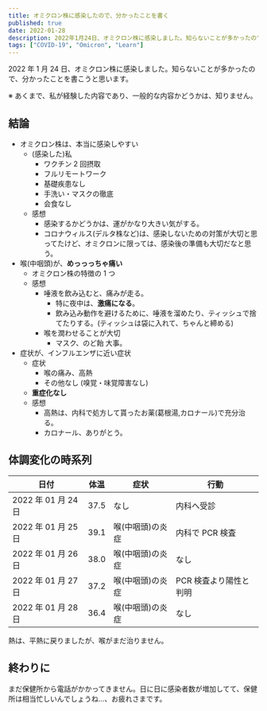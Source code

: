 ```yaml
---
title: オミクロン株に感染したので、分かったことを書く
published: true
date: 2022-01-28
description: 2022年1月24日、オミクロン株に感染しました。知らないことが多かったので、分かったことを書こうと思います。※ あくまで、私が経験した内容であり、一般的な内容かどうかは、知りません。
tags: ["COVID-19", "Omicron", "Learn"]
---
```


2022 年 1 月 24 日、オミクロン株に感染しました。知らないことが多かったので、分かったことを書こうと思います。

※ あくまで、私が経験した内容であり、一般的な内容かどうかは、知りません。

## 結論

- オミクロン株は、本当に感染しやすい
  - (感染した)私
    - ワクチン 2 回摂取
    - フルリモートワーク
    - 基礎疾患なし
    - 手洗い・マスクの徹底
    - 会食なし
  - 感想
    - 感染するかどうかは、運がかなり大きい気がする。
    - コロナウィルス(デルタ株など)は、感染しないための対策が大切と思ってたけど、オミクロンに限っては、感染後の準備も大切だなと思う。
- 喉(中咽頭)が、**めっっっちゃ痛い**
  - オミクロン株の特徴の 1 つ
  - 感想
    - 唾液を飲み込むと、痛みが走る。
      - 特に夜中は、**激痛になる**。
      - 飲み込み動作を避けるために、唾液を溜めたり、ティッシュで捨てたりする。(ティッシュは袋に入れて、ちゃんと締める)
    - 喉を潤わせることが大切
      - マスク、のど飴 大事。
- 症状が、インフルエンザに近い症状
  - 症状
    - 喉の痛み、高熱
    - その他なし (嗅覚・味覚障害なし)
  - **重症化なし**
  - 感想
    - 高熱は、内科で処方して貰ったお薬(葛根湯,カロナール)で充分治る。
    - カロナール、ありがとう。

## 体調変化の時系列

| 日付                | 体温 | 症状             | 行動                   |
| ------------------- | ---- | ---------------- | ---------------------- |
| 2022 年 01 月 24 日 | 37.5 | なし             | 内科へ受診             |
| 2022 年 01 月 25 日 | 39.1 | 喉(中咽頭)の炎症 | 内科で PCR 検査        |
| 2022 年 01 月 26 日 | 38.0 | 喉(中咽頭)の炎症 | なし                   |
| 2022 年 01 月 27 日 | 37.2 | 喉(中咽頭)の炎症 | PCR 検査より陽性と判明 |
| 2022 年 01 月 28 日 | 36.4 | 喉(中咽頭)の炎症 | なし                   |

熱は、平熱に戻りましたが、喉がまだ治りません。

## 終わりに

まだ保健所から電話がかかってきません。日に日に感染者数が増加してて、保健所は相当忙しいんでしょうね...、お疲れさまです。
